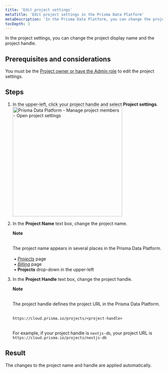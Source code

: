 ```yaml
---
title: 'Edit project settings'
metaTitle: 'Edit project settings in the Prisma Data Platform'
metaDescription: 'In the Prisma Data Platform, you can change the project display name and the project handle (URL) in the project settings.'
tocDepth: 3
---
```


<TopBlock>

In the project settings, you can change the project display name and the project handle.
</TopBlock>

## Prerequisites and considerations

You must be the [Project owner or have the Admin role](/data-platform/members/user-roles) to edit the project settings.

## Steps

1. In the upper-left, click your project handle and select **Project settings**.
    <img
        src="https://res.cloudinary.com/prismaio/image/upload/v1666280499/docs/pdp/manage-project-members/manage-project-members-01-open-project-settings_zaodgg.png"
        alt="Prisma Data Platform - Manage project members - Open project settings"
        width="350px"
    />
2. In the **Project Name** text box, change the project name.
    <Admonition>
    
    **Note**<br /><br />

    The project name appears in several places in the Prisma Data Platform.<br /><br />
          &nbsp;• [_Projects_](https://cloud.prisma.io/projects) page<br />
          &nbsp;• [_Billing_](https://cloud.prisma.io/billing) page<br />
          &nbsp;• **Projects** drop-down in the upper-left
    </Admonition>
3. In the **Project Handle** text box, change the project handle.
    <Admonition>
    
    **Note**<br /><br />

    The project handle defines the project URL in the Prisma Data Platform.<br /><br />

    `https://cloud.prisma.io/projects/<project-handle>`<br /><br />

    For example, if your project handle is `nextjs-db`, your project URL is `https://cloud.prisma.io/projects/nextjs-db`
    </Admonition>

## Result

The changes to the project name and handle are applied automatically.


